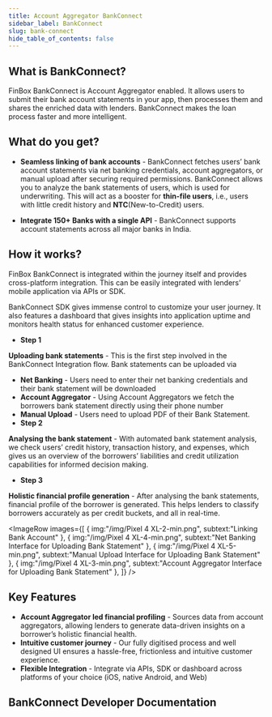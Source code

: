 ```yaml
---
title: Account Aggregator BankConnect
sidebar_label: BankConnect
slug: bank-connect
hide_table_of_contents: false
---
```






## What is BankConnect?

FinBox BankConnect is Account Aggregator enabled. It allows users to submit their bank account statements in your app, then processes them and shares the enriched data with lenders. BankConnect makes the loan process faster and more intelligent.

## What do you get?

* **Seamless linking of bank accounts** - BankConnect fetches users’ bank account statements via net banking credentials, account aggregators, or manual upload after securing required permissions. BankConnect allows you to analyze the bank statements of users, which is used for underwriting. This will act as a booster for **thin-file users**, i.e., users with little credit history and **NTC**(New-to-Credit) users.

* **Integrate 150+ Banks with a single API** - BankConnect supports account statements across all major banks in India.


<!---
* **Inclusive credit landscape** - BankConnect helps lenders extend loans to borrowers that may not have exhaustive paperwork as required in traditional underwriting and loan approval processes. It abstracts the complexity of scanning unstructured data(from bank accounts and third parties) and compiles diverse input documents into enriched, easily consumable PDFs for lenders’ decision systems.
-->
## How it works?

FinBox BankConnect is integrated within the journey itself and provides cross-platform integration. This can be easily integrated with lenders’ mobile application via APIs or SDK.

BankConnect SDK gives immense control to customize your user journey. It also features a dashboard that gives insights into application uptime and monitors health status for enhanced customer experience.

* **Step 1**

 **Uploading bank statements** - This is the first step involved in the BankConnect Integration flow. Bank statements can be uploaded via 
  * **Net Banking** - Users need to enter their net banking credentials and their bank statement will be downloaded
  * **Account Aggregator** - Using Account Aggregators we fetch the borrowers bank statement directly using their phone number
  * **Manual Upload** - Users need to upload PDF of their Bank Statement.
* **Step 2**

 **Analysing the bank statement** - With automated bank statement analysis, we check users’ credit history, transaction history, and expenses, which gives us an overview of the borrowers’ liabilities and credit utilization capabilities for informed decision making. 

* **Step 3**
 
 **Holistic financial profile generation** - After analysing the bank statements, financial profile of the borrower is generated. This helps lenders to classify borrowers accurately as per credit buckets, and all in real-time.


<ImageRow
 images={[
     {
         img:"/img/Pixel 4 XL-2-min.png",
         subtext:"Linking Bank Account"
     },
     {
         img:"/img/Pixel 4 XL-4-min.png",
         subtext:"Net Banking Interface for Uploading Bank Statement"
     },
     {
         img:"/img/Pixel 4 XL-5-min.png",
         subtext:"Manual Upload Interface for Uploading Bank Statement"
     },
     {
         img:"/img/Pixel 4 XL-3-min.png",
         subtext:"Account Aggregator Interface for Uploading Bank Statement"
     },
 ]}
 />

 ## Key Features

* **Account Aggregator led financial profiling** - Sources data from account aggregators, allowing lenders to generate data-driven insights on a borrower’s holistic financial health.
* **Intuitive customer journey** - Our fully digitised process and well designed UI ensures a hassle-free, frictionless and intuitive customer experience.
* **Flexible Integration** - Integrate via APIs, SDK or dashboard across platforms of your choice (iOS, native Android, and Web)

## BankConnect Developer Documentation
<br></br>

<div class="row">


<div class="col">
  <RedisCard
    title="BankConnect"
    img="/img/icon-Bank Connect.svg"
    description="Get access to enriched transaction data of customers using bank statements uploaded manually or via Net Banking"
    page="/bank-connect/"
  />
</div>

<div class="col">
<br></br>
</div></div>










